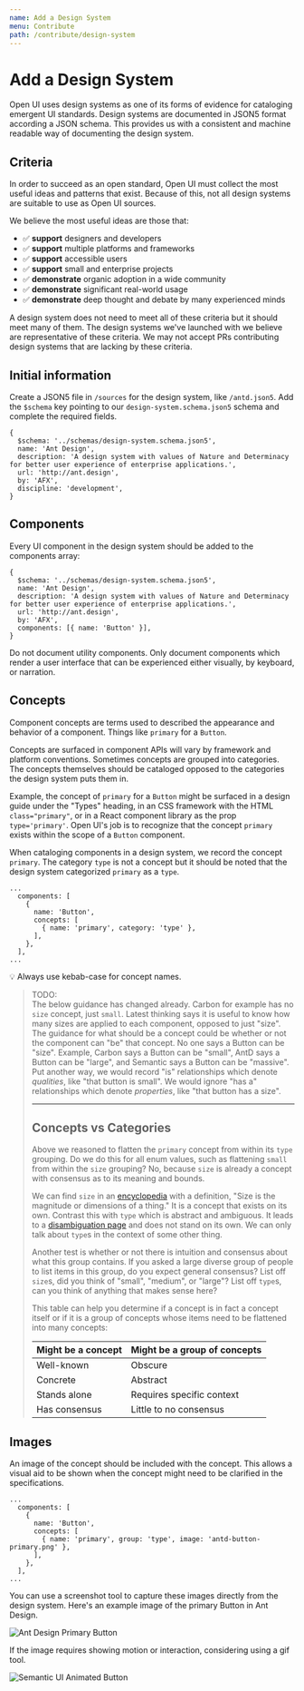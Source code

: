 ```yaml
---
name: Add a Design System
menu: Contribute
path: /contribute/design-system
---
```



# Add a Design System

Open UI uses design systems as one of its forms of evidence for cataloging emergent UI standards.
Design systems are documented in JSON5 format according a JSON schema.
This provides us with a consistent and machine readable way of documenting the design system.

## Criteria

In order to succeed as an open standard, Open UI must collect the most useful ideas and patterns that exist.
Because of this, not all design systems are suitable to use as Open UI sources.

We believe the most useful ideas are those that:

- :white_check_mark: **support** designers and developers
- :white_check_mark: **support** multiple platforms and frameworks
- :white_check_mark: **support** accessible users
- :white_check_mark: **support** small and enterprise projects
- :white_check_mark: **demonstrate** organic adoption in a wide community
- :white_check_mark: **demonstrate** significant real-world usage
- :white_check_mark: **demonstrate** deep thought and debate by many experienced minds

A design system does not need to meet all of these criteria but it should meet many of them.
The design systems we've launched with we believe are representative of these criteria.
We may not accept PRs contributing design systems that are lacking by these criteria.

## Initial information

Create a JSON5 file in `/sources` for the design system, like `/antd.json5`.
Add the `$schema` key pointing to our `design-system.schema.json5` schema and complete the required fields.

```json5
{
  $schema: '../schemas/design-system.schema.json5',
  name: 'Ant Design',
  description: 'A design system with values of Nature and Determinacy for better user experience of enterprise applications.',
  url: 'http://ant.design',
  by: 'AFX',
  discipline: 'development',
}
```

## Components

Every UI component in the design system should be added to the components array:

```json5
{
  $schema: '../schemas/design-system.schema.json5',
  name: 'Ant Design',
  description: 'A design system with values of Nature and Determinacy for better user experience of enterprise applications.',
  url: 'http://ant.design',
  by: 'AFX',
  components: [{ name: 'Button' }],
}
```

Do not document utility components.
Only document components which render a user interface that can be experienced either visually, by keyboard, or narration.

## Concepts

Component concepts are terms used to described the appearance and behavior of a component.
Things like `primary` for a `Button`.

Concepts are surfaced in component APIs will vary by framework and platform conventions.
Sometimes concepts are grouped into categories.
The concepts themselves should be cataloged opposed to the categories the design system puts them in.

Example, the concept of `primary` for a `Button` might be surfaced in a design guide under the "Types" heading, in an CSS framework with the HTML `class="primary"`, or in a React component library as the prop `type='primary'`.
Open UI's job is to recognize that the concept `primary` exists within the scope of a `Button` component.

When cataloging components in a design system, we record the concept `primary`.
The category `type` is not a concept but it should be noted that the design system categorized `primary` as a `type`.

```json5
...
  components: [
    {
      name: 'Button',
      concepts: [
        { name: 'primary', category: 'type' },
      ],
    },
  ],
...
```

:bulb: Always use kebab-case for concept names.

> TODO:<br/>
> The below guidance has changed already. Carbon for example has no `size` concept, just `small`.
> Latest thinking says it is useful to know how many sizes are applied to each component, opposed to just "size".
> The guidance for what should be a concept could be whether or not the component can "be" that concept.
> No one says a Button can be "size".
> Example, Carbon says a Button can be "small", AntD says a Button can be "large", and Semantic says a Button can be "massive".
> Put another way, we would record "is" relationships which denote _qualities_, like "that button is small".
> We would ignore "has a" relationships which denote _properties_, like "that button has a size".
>
> ---
>
> ## Concepts vs Categories
>
> Above we reasoned to flatten the `primary` concept from within its `type` grouping.
> Do we do this for all enum values, such as flattening `small` from within the `size` grouping?
> No, because `size` is already a concept with consensus as to its meaning and bounds.
>
> We can find `size` in an [encyclopedia](https://en.wikipedia.org/wiki/Size) with a definition, "Size is the magnitude or dimensions of a thing."
> It is a concept that exists on its own.
> Contrast this with `type` which is abstract and ambiguous.
> It leads to a [disambiguation page](https://en.wikipedia.org/wiki/Type) and does not stand on its own.
> We can only talk about `type`s in the context of some other thing.
>
> Another test is whether or not there is intuition and consensus about what this group contains.
> If you asked a large diverse group of people to list items in this group, do you expect general consensus?
> List off `size`s, did you think of "small", "medium", or "large"?
> List off `type`s, can you think of anything that makes sense here?
>
> This table can help you determine if a concept is in fact a concept itself or if it is a group of concepts whose items need to be flattened into many concepts:
>
> | Might be a concept | Might be a group of concepts |
> | ------------------ | ---------------------------- |
> | Well-known         | Obscure                      |
> | Concrete           | Abstract                     |
> | Stands alone       | Requires specific context    |
> | Has consensus      | Little to no consensus       |

## Images

An image of the concept should be included with the concept.
This allows a visual aid to be shown when the concept might need to be clarified in the specifications.

```json5
...
  components: [
    {
      name: 'Button',
      concepts: [
        { name: 'primary', group: 'type', image: 'antd-button-primary.png' },
      ],
    },
  ],
...
```

You can use a screenshot tool to capture these images directly from the design system.
Here's an example image of the primary Button in Ant Design.

<Image src="antd-button-primary.png" alt="Ant Design Primary Button" />

If the image requires showing motion or interaction, considering using a gif tool.

<Image src="sui-button-animated.gif" alt="Semantic UI Animated Button" />
